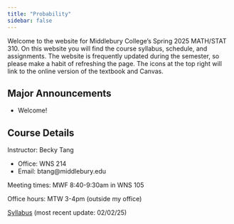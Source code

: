 ```yaml
---
title: "Probability"
sidebar: false
---
```


Welcome to the website for Middlebury College's Spring 2025 MATH/STAT 310. On this website you will find the course syllabus, schedule, and assignments. The website is frequently updated during the semester, so please make a habit of refreshing the page. The icons at the top right will link to the online version of the textbook and Canvas.

## Major Announcements

-   Welcome!

## Course Details

Instructor: Becky Tang

-   Office: WNS 214
-   Email: btang\@middlebury.edu

Meeting times: MWF 8:40-9:30am in WNS 105

Office hours: MTW 3-4pm (outside my office)

[Syllabus](syllabus.pdf) (most recent update: 02/02/25)

## 
